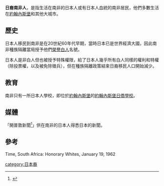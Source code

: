 {{Infobox Ethnic group
| group        = 日裔南非人
| population   = 1474人（2013年10月）<ref>{{Cite news|url=http://www.mofa.go.jp/mofaj/area/s_africa/data.html|title=南アフリカ共和国 二国間関係|newspaper=外務省HP|publisher=[[日本外務省|外務省]]|date=2015-04-17|accessdate=2021-07-21|archive-date=2021-02-24|archive-url=https://web.archive.org/web/20210224200042/https://www.mofa.go.jp/mofaj/area/s_africa/data.html|dead-url=no}}</ref>
| languages    = [[日語|日語]]、[[南非語|南非語]]、[[英語|英語]]
| religions    = [[基督教|基督教]]、[[神道|神道]]
| related      = [[榮譽白人#日本人|榮譽白人]]、[[日僑|日僑]]
}}
'''日裔南非人'''，是指生活在南非的日本人或有日本人血統的南非居民，他們多數生活在[[約翰內斯堡|約翰內斯堡]]和其他大城市。

==歷史==
日本人移民到南非是在20世紀60年代早期，當時日本已是世界經濟大國，因此南非種族隔離當局授予他們[[榮譽白人|榮譽白人]]名號。

日本人是非白人但也被授予特殊權限，給了日本人幾乎所有白人同樣的權利和特權（除投票權，以及被免除徵兵），但在種族隔離政策結束日裔移民人口開始減少。

==教育==
南非只有一所日本人學校，即位於[[約翰內斯堡|約翰內斯堡]]的[[約翰內斯堡日僑學校|約翰內斯堡日僑學校]]。

==媒體==
「開普敦新聞<ref>{{Cite web|url=http://www.capetownnews.jp/|title=ケープタウン新聞|accessdate=2015-12-08|archive-date=2010-12-25|archive-url=https://web.archive.org/web/20101225063212/http://www.capetownnews.jp/|dead-url=yes}}</ref>」供在南非的日本人得悉日本的新聞。

{{日本僑民}}

==參考==
Time, South Africa: Honorary Whites, January 19, 1962

[[category:日本裔|category:日本裔]]